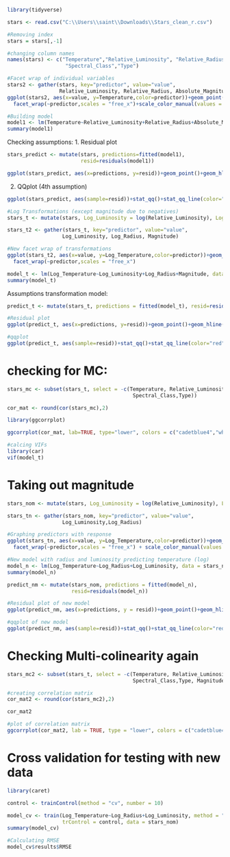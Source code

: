 
```r
library(tidyverse)
```


```r
stars <- read.csv("C:\\Users\\saint\\Downloads\\Stars_clean_r.csv")
```

```r
#Removing index
stars = stars[,-1]
```

```r
#changing column names
names(stars) <- c("Temperature","Relative_Luminosity", "Relative_Radius", "Absolute_Magnitude","Color",
                   "Spectral_Class","Type")
```


```r
#Facet wrap of individual variables
stars2 <- gather(stars, key="predictor", value="value",
                 Relative_Luminosity, Relative_Radius, Absolute_Magnitude)
ggplot(stars2, aes(x=value, y=Temperature,color=predictor))+geom_point()+
  facet_wrap(~predictor,scales = "free_x")+scale_color_manual(values = c("Absolute_Magnitude" = "darkslateblue", "Relative_Luminosity" = "coral3", "Relative_Radius" = "cadetblue4"))+theme(legend.position = "none")
```



```r
#Building model
model1 <- lm(Temperature~Relative_Luminosity+Relative_Radius+Absolute_Magnitude, data = stars)
summary(model1)
```
Checking assumptions:
1. Residual plot
```r
stars_predict <- mutate(stars, predictions=fitted(model1),
                        resid=residuals(model1))
```

```r
ggplot(stars_predict, aes(x=predictions, y=resid))+geom_point()+geom_hline(yintercept=0, color = "red")
```
2. QQplot (4th assumption)
```r
ggplot(stars_predict, aes(sample=resid))+stat_qq()+stat_qq_line(color="red")
```


```r
#Log Transformations (except magnitude due to negatives)
stars_t <- mutate(stars, Log_Luminosity = log(Relative_Luminosity), Log_Temperature = log(Temperature), Log_Radius = log(Relative_Radius), Magnitude = Absolute_Magnitude)
```


```r
stars_t2 <- gather(stars_t, key="predictor", value="value",
                  Log_Luminosity, Log_Radius, Magnitude)
```


```r
#New facet wrap of transformations
ggplot(stars_t2, aes(x=value, y=Log_Temperature,color=predictor))+geom_point()+
  facet_wrap(~predictor,scales = "free_x")
```


```r
model_t <- lm(Log_Temperature~Log_Luminosity+Log_Radius+Magnitude, data = stars_t)
summary(model_t)
```

Assumptions transformation model:
```r
predict_t <- mutate(stars_t, predictions = fitted(model_t), resid=residuals(model_t))
```


```r
#Residual plot
ggplot(predict_t, aes(x=predictions, y=resid))+geom_point()+geom_hline(yintercept=0, color = "red")
```

```r
#qqplot
ggplot(predict_t, aes(sample=resid))+stat_qq()+stat_qq_line(color="red")
```

# checking for MC:
```r
stars_mc <- subset(stars_t, select = -c(Temperature, Relative_Luminosity, Relative_Radius, Absolute_Magnitude, Color,
                                         Spectral_Class,Type))
```

```r
cor_mat <- round(cor(stars_mc),2)
```

```r
library(ggcorrplot)
```

```r
ggcorrplot(cor_mat, lab=TRUE, type="lower", colors = c("cadetblue4","white","coral4"))
```

```r
#calcing VIFs
library(car)
vif(model_t)
```

# Taking out magnitude

```r
stars_nom <- mutate(stars, Log_Luminosity = log(Relative_Luminosity), Log_Temperature = log(Temperature), Log_Radius = log(Relative_Radius))
```


```r
stars_tn <- gather(stars_nom, key="predictor", value="value",
                  Log_Luminosity,Log_Radius)
```

```r
#Graphing predictors with response
ggplot(stars_tn, aes(x=value, y=Log_Temperature,color=predictor))+geom_point()+
  facet_wrap(~predictor,scales = "free_x") + scale_color_manual(values = c("Log_Luminosity" = "coral3", "Log_Radius" = "cadetblue4")) + theme(legend.position = "none")
```


```r
#New model with radius and luminosity predicting temperature (log)
model_n <- lm(Log_Temperature~Log_Radius+Log_Luminosity, data = stars_nom)
summary(model_n)
```


```r
predict_nm <- mutate(stars_nom, predictions = fitted(model_n),
                     resid=residuals(model_n))
```

```r
#Residual plot of new model
ggplot(predict_nm, aes(x=predictions, y = resid))+geom_point()+geom_hline(yintercept=0,color="red")
```

```r
#qqplot of new model
ggplot(predict_nm, aes(sample=resid))+stat_qq()+stat_qq_line(color="red")
```
# Checking Multi-colinearity again
```r
stars_mc2 <- subset(stars_t, select = -c(Temperature, Relative_Luminosity, Relative_Radius, Absolute_Magnitude, Color,
                                         Spectral_Class,Type, Magnitude))
```

```r
#creating correlation matrix
cor_mat2 <- round(cor(stars_mc2),2)
```

```r
cor_mat2
```


```r
#plot of correlation matrix
ggcorrplot(cor_mat2, lab = TRUE, type = "lower", colors = c("cadetblue4","white","coral4"))
```

# Cross validation for testing with new data
```r
library(caret)
```

```r
control <- trainControl(method = "cv", number = 10)
```

```r
model_cv <- train(Log_Temperature~Log_Radius+Log_Luminosity, method = "lm",
                  trControl = control, data = stars_nom)
summary(model_cv)
```

```r
#Calculating RMSE
model_cv$results$RMSE
```

